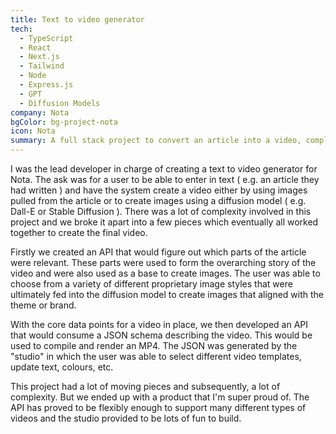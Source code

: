 ```yaml
---
title: Text to video generator
tech:
  - TypeScript
  - React
  - Next.js
  - Tailwind
  - Node
  - Express.js
  - GPT
  - Diffusion Models
company: Nota
bgColor: bg-project-nota
icon: Nota
summary: A full stack project to convert an article into a video, complete with APIs and a studio to edit and tweak the final output.
---
```


I was the lead developer in charge of creating a text to video generator for Nota. The ask was for a user to be able to enter in text ( e.g. an article they had written ) and have the system create a video either by using images pulled from the article or to create images using a diffusion model ( e.g. Dall-E or Stable Diffusion ). There was a lot of complexity involved in this project and we broke it apart into a few pieces which eventually all worked together to create the final video.

Firstly we created an API that would figure out which parts of the article were relevant. These parts were used to form the overarching story of the video and were also used as a base to create images. The user was able to choose from a variety of different proprietary image styles that were ultimately fed into the diffusion model to create images that aligned with the theme or brand.

With the core data points for a video in place, we then developed an API that would consume a JSON schema describing the video. This would be used to compile and render an MP4. The JSON was generated by the "studio" in which the user was able to select different video templates, update text, colours, etc.

This project had a lot of moving pieces and subsequently, a lot of complexity. But we ended up with a product that I'm super proud of. The API has proved to be flexibly enough to support many different types of videos and the studio provided to be lots of fun to build.
